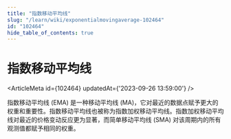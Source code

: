```yaml
---
title: "指数移动平均线"
slug: "/learn/wiki/exponentialmovingaverage-102464"
id: "102464"
hide_table_of_contents: true
---
```



# 指数移动平均线

<ArticleMeta id={102464} updatedAt={'2023-09-26 13:59:00'} />
<div className='border-solid border-b border-t-0 my-4 border-[var(--ifm-color-gray-300)]' />

指数移动平均线 (EMA) 是一种移动平均线 (MA)，它对最近的数据点赋予更大的权重和重要性。指数移动平均线也被称为指数加权移动平均线。指数加权移动平均线对最近的价格变动反应更为显著，而简单移动平均线 (SMA) 对该周期内的所有观测值都赋予相同的权重。
